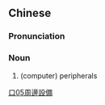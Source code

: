 {{also|周边设备}}
==Chinese==
{{zh-forms|s=周边设备|type=22}}

===Pronunciation===
{{zh-pron
|m=zhōubiān shèbèi
|cat=n
}}

===Noun===
{{zh-noun}}

# (computer) peripherals

[[Category:zh:Computing|口05周邊設備]]